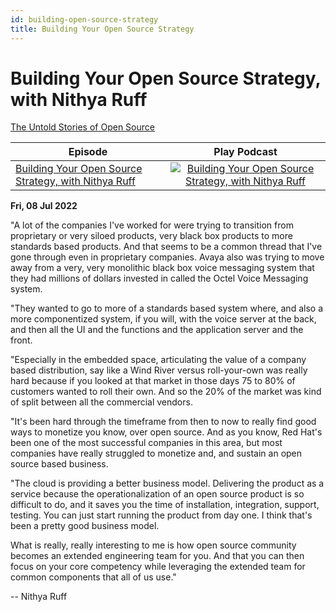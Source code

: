 ```yaml
---
id: building-open-source-strategy
title: Building Your Open Source Strategy
---
```



# Building Your Open Source Strategy, with Nithya Ruff

<Spotify scsrc={podcasts[0].src} />

[The Untold Stories of Open Source](https://untold-stories-of-open-source.captivate.fm/spotify)

| Episode                                                                                                         |                                                                                             Play Podcast                                                                                             |
| --------------------------------------------------------------------------------------------------------------- | :--------------------------------------------------------------------------------------------------------------------------------------------------------------------------------------------------: |
| [Building Your Open Source Strategy, with Nithya Ruff](https://open.spotify.com/episode/47Ea6XOrwyFJ1dYZnzgR7G) | [![Building Your Open Source Strategy, with Nithya Ruff](../images/podcast-mic.png "Building Your Open Source Strategy, with Nithya Ruff")](https://open.spotify.com/episode/47Ea6XOrwyFJ1dYZnzgR7G) |

**Fri, 08 Jul 2022**

"A lot of the companies I've worked for were trying to transition from proprietary or very siloed products, very black box products to more standards based products. And that seems to be a common thread that I've gone through even in proprietary companies. Avaya also was trying to move away from a very, very monolithic black box voice messaging system that they had millions of dollars invested in called the Octel Voice Messaging system.

"They wanted to go to more of a standards based system where, and also a more componentized system, if you will, with the voice server at the back, and then all the UI and the functions and the application server and the front.

"Especially in the embedded space, articulating the value of a company based distribution, say like a Wind River versus roll-your-own was really hard because if you looked at that market in those days 75 to 80% of customers wanted to roll their own. And so the 20% of the market was kind of split between all the commercial vendors.

"It's been hard through the timeframe from then to now to really find good ways to monetize you know, over open source. And as you know, Red Hat's been one of the most successful companies in this area, but most companies have really struggled to monetize and, and sustain an open source based business.

"The cloud is providing a better business model. Delivering the product as a service because the operationalization of an open source product is so difficult to do, and it saves you the time of installation, integration, support, testing. You can just start running the product from day one. I think that's been a pretty good business model.

What is really, really interesting to me is how open source community becomes an extended engineering team for you. And that you can then focus on your core competency while leveraging the extended team for common components that all of us use."

-- Nithya Ruff
